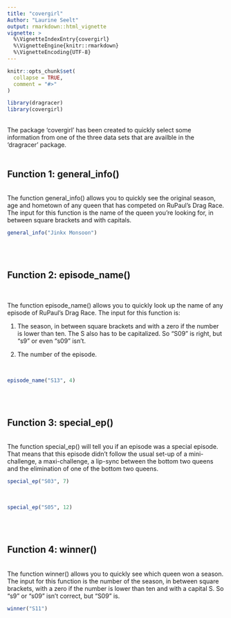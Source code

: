 ```yaml
---
title: "covergirl"
Author: "Laurine Seelt"
output: rmarkdown::html_vignette
vignette: >
  %\VignetteIndexEntry{covergirl}
  %\VignetteEngine{knitr::rmarkdown}
  %\VignetteEncoding{UTF-8}
---
```


```r
knitr::opts_chunk$set(
  collapse = TRUE,
  comment = "#>"
)
```

```r
library(dragracer)
library(covergirl)
```
<br>
The package 'covergirl' has been created to quickly select some information from one of the three data sets that are availble in the 'dragracer' package.
<br>
<br>

## Function 1: general_info()

<br>
The function general_info() allows you to quickly see the original season, age and hometown of any queen that has competed on RuPaul's Drag Race. The input for this function is the name of the queen you're looking for, in between square brackets and with capitals.
<br>
```r
general_info("Jinkx Monsoon")
```
<br>
<br>

## Function 2: episode_name()
<br>

The function episode_name() allows you to quickly look up the name of any episode of RuPaul's Drag Race. 
The input for this function is: 

1. The season, in between square brackets and with a zero if the number is lower than ten. The S also has to be capitalized. So "S09" is right, but "s9" or even "s09" isn't.

1. The number of the episode.

<br>
```r
episode_name("S13", 4)
```
<br>
<br>

## Function 3: special_ep()

<br>
The function special_ep() will tell you if an episode was a special episode. That means that this episode didn't follow the usual set-up of a mini-challenge, a maxi-challenge, a lip-sync between the bottom two queens and the elimination of one of the bottom two queens.
<br>
```r
special_ep("S03", 7)
```
<br>
```r
special_ep("S05", 12)
```
<br>
<br>

## Function 4: winner()

<br>
The function winner() allows you to quickly see which queen won a season. The input for this function is the number of the season, in between square brackets, with a zero if the number is lower than ten and with a capital S. So "s9" or "s09" isn't correct, but "S09" is.
<br>
```r
winner("S11")
```

